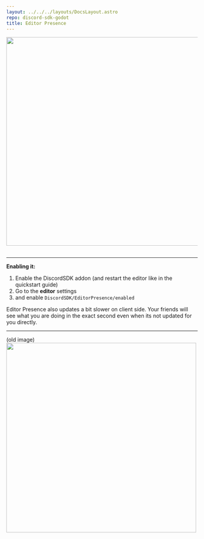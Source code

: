 ```yaml
---
layout: ../../../layouts/DocsLayout.astro
repo: discord-sdk-godot
title: Editor Presence
---
```

<img width="550px" src="https://raw.githubusercontent.com/vaporvee/discord-sdk-godot/main/project/assets/GodotEditorPresenceBanner.svg" />
<br/>
<br/>

***

**Enabling it:**
1. Enable the DiscordSDK addon (and restart the editor like in the quickstart guide)
2. Go to the **editor** settings
3. and enable `DiscordSDK/EditorPresence/enabled`<br/> 

Editor Presence also updates a bit slower on client side. Your friends will see what you are doing in the exact second even when its not updated for you directly.
***
(old image)
<img width="500px" src="https://github.com/vaporvee/discord-sdk-godot/assets/80621863/72b85ea7-24f1-4136-b788-92590c165a55" />
